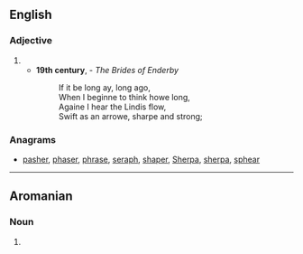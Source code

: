 {{also|Sharpe}}

==English==

===Adjective===
{{en-adj}}

# {{obsolete spelling of|sharp|lang=en}}
#* '''19th century''', {{w|Jean Ingelow}} - ''The Brides of Enderby''
#*: If it be long ay, long ago,<br>When I beginne to think howe long,<br>Againe I hear the Lindis flow,<br>Swift as an arrowe, sharpe and strong;

===Anagrams===
* [[pasher#English|pasher]], [[phaser#English|phaser]], [[phrase#English|phrase]], [[seraph#English|seraph]], [[shaper#English|shaper]], [[Sherpa#English|Sherpa]], [[sherpa#English|sherpa]], [[sphear#English|sphear]]

----

==Aromanian==

===Noun===
{{head|rup|noun|g=m}}

# {{alternative form of|sharpi|lang=rup}}